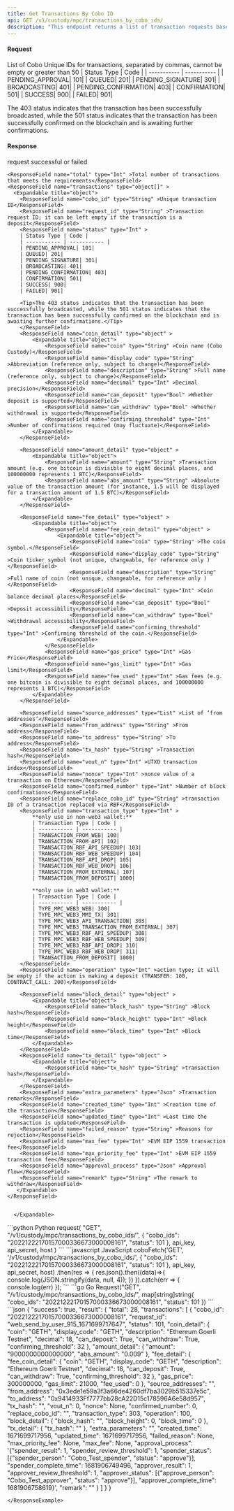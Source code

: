 ```yaml
---
title: Get Transactions By Cobo ID
api: GET /v1/custody/mpc/transactions_by_cobo_ids/ 
description: "This endpoint returns a list of transaction requests based on the provided cobo_ids and status. The cobo_ids parameter is a comma-separated list of cobo ids. The status parameter is an optional integer representing the status of the transaction request. The response is a JSON object containing an array of transaction request objects."
---
```

#### Request
<ParamField query="cobo_ids" type="String" required>List of Cobo Unique IDs for transactions, separated by commas, cannot be empty or greater than 50</ParamField>
<ParamField query="status" type="Int" >
| Status Type | Code |
| ----------- | ----------- |
| PENDING_APPROVAL| 101|
| QUEUED| 201|
| PENDING_SIGNATURE| 301|
| BROADCASTING| 401|
| PENDING_CONFIRMATION| 403|
| CONFIRMATION| 501|
| SUCCESS| 900|
| FAILED| 901|

<Tip>The 403 status indicates that the transaction has been successfully broadcasted, while the 501 status indicates that the transaction has been successfully confirmed on the blockchain and is awaiting further confirmations.</Tip>
</ParamField>

#### Response
<ResponseField name="success" type="bool">request successful or failed</ResponseField>
   <ResponseField name="result" type="object">
      <Expandable title="object">

    <ResponseField name="total" type="Int" >Total number of transactions that meets the requirements</ResponseField>
    <ResponseField name="transactions" type="object[]" >
      <Expandable title="object">
        <ResponseField name="cobo_id" type="String" >Unique transaction ID</ResponseField>
        <ResponseField name="request_id" type="String" >Transaction request ID; it can be left empty if the transaction is a deposit</ResponseField>
        <ResponseField name="status" type="Int" >
        | Status Type | Code |
        | ----------- | ----------- |
        | PENDING_APPROVAL| 101|
        | QUEUED| 201|
        | PENDING_SIGNATURE| 301|
        | BROADCASTING| 401|
        | PENDING_CONFIRMATION| 403|
        | CONFIRMATION| 501|
        | SUCCESS| 900|
        | FAILED| 901|

        <Tip>The 403 status indicates that the transaction has been successfully broadcasted, while the 501 status indicates that the transaction has been successfully confirmed on the blockchain and is awaiting further confirmations.</Tip>
        </ResponseField>
        <ResponseField name="coin_detail" type="object" >
            <Expandable title="object">
                <ResponseField name="coin" type="String" >Coin name (Cobo Custody)</ResponseField>
                <ResponseField name="display_code" type="String" >Abbreviation (reference only, subject to change)</ResponseField>
                <ResponseField name="description" type="String" >Full name (reference only, subject to change)</ResponseField>
                <ResponseField name="decimal" type="Int" >Decimal precision</ResponseField>
                <ResponseField name="can_deposit" type="Bool" >Whether deposit is supported</ResponseField>
                <ResponseField name="can_withdraw" type="Bool" >Whether withdrawal is supported</ResponseField>
                <ResponseField name="confirming_threshold" type="Int" >Number of confirmations required (may fluctuate)</ResponseField>
            </Expandable>
        </ResponseField>

        <ResponseField name="amount_detail" type="object" >
            <Expandable title="object">
                <ResponseField name="amount" type="String" >Transaction amount (e.g. one bitcoin is divisible to eight decimal places, and 100000000 represents 1 BTC)</ResponseField>
                <ResponseField name="abs_amount" type="String" >Absolute value of the transaction amount (for instance, 1.5 will be displayed for a transaction amount of 1.5 BTC)</ResponseField>
            </Expandable>
        </ResponseField>

        <ResponseField name="fee_detail" type="object" >
            <Expandable title="object">
                <ResponseField name="fee_coin_detail" type="object" >
                    <Expandable title="object">
                        <ResponseField name="coin" type="String" >The coin symbol.</ResponseField>
                        <ResponseField name="display_code" type="String" >Coin ticker symbol (not unique, changeable, for reference only )</ResponseField>
                        <ResponseField name="description" type="String" >Full name of coin (not unique, changeable, for reference only )</ResponseField>
                        <ResponseField name="decimal" type="Int" >Coin balance decimal places</ResponseField>
                        <ResponseField name="can_deposit" type="Bool" >Deposit accessibility</ResponseField>
                        <ResponseField name="can_withdraw" type="Bool" >Withdrawal accessibility</ResponseField>
                        <ResponseField name="confirming_threshold" type="Int" >Confirming threshold of the coin.</ResponseField>
                    </Expandable>
                </ResponseField>
                <ResponseField name="gas_price" type="Int" >Gas Price</ResponseField>
                <ResponseField name="gas_limit" type="Int" >Gas limit</ResponseField>
                <ResponseField name="fee_used" type="Int" >Gas fees (e.g. one bitcoin is divisible to eight decimal places, and 100000000 represents 1 BTC)</ResponseField>
            </Expandable>
        </ResponseField>

        <ResponseField name="source_addresses" type="List" >List of ‘from addresses’</ResponseField>
        <ResponseField name="from_address" type="String" >From address</ResponseField>
        <ResponseField name="to_address" type="String" >To address</ResponseField>
        <ResponseField name="tx_hash" type="String" >Transaction hash</ResponseField>
        <ResponseField name="vout_n" type="Int" >UTXO transaction index</ResponseField>
        <ResponseField name="nonce" type="Int" >nonce value of a transaction on Ethereum</ResponseField>
        <ResponseField name="confirmed_number" type="Int" >Number of block confirmations</ResponseField>
        <ResponseField name="replace_cobo_id" type="String" >transaction ID of a transaction replaced via RBF</ResponseField>
        <ResponseField name="transaction_type" type="Int" >
            **only use in non-web3 wallet:**
            | Transaction Type | Code |
            | ----------- | ----------- |
            | TRANSACTION_FROM_WEB| 100|
            | TRANSACTION_FROM_API| 102|
            | TRANSACTION_RBF_API_SPEEDUP| 103|
            | TRANSACTION_RBF_WEB_SPEEDUP| 104|
            | TRANSACTION_RBF_API_DROP| 105|
            | TRANSACTION_RBF_WEB_DROP| 106|
            | TRANSACTION_FROM_EXTERNAL| 107|
            | TRANSACTION_FROM_DEPOSIT| 1000|

            **only use in web3 wallet:**
            | Transaction Type | Code |
            | ----------- | ----------- |
            | TYPE_MPC_WEB3_WEB| 300|
            | TYPE_MPC_WEB3_MMI_TX| 301|
            | TYPE_MPC_WEB3_API_TRANSACTION| 303|
            | TYPE_MPC_WEB3_TRANSACTION_FROM_EXTERNAL| 307|
            | TYPE_MPC_WEB3_RBF_API_SPEEDUP| 308|
            | TYPE_MPC_WEB3_RBF_WEB_SPEEDUP| 309|
            | TYPE_MPC_WEB3_RBF_API_DROP| 310|
            | TYPE_MPC_WEB3_RBF_WEB_DROP| 311|
            | TRANSACTION_FROM_DEPOSIT| 1000|
        </ResponseField>
        <ResponseField name="operation" type="Int" >action type; it will be empty if the action is making a deposit (TRANSFER: 100, CONTRACT_CALL: 200)</ResponseField>

        <ResponseField name="block_detail" type="object" >
            <Expandable title="object">
                <ResponseField name="block_hash" type="String" >Block hash</ResponseField>
                <ResponseField name="block_height" type="Int" >Block height</ResponseField>
                <ResponseField name="block_time" type="Int" >Block time</ResponseField>
            </Expandable>
        </ResponseField>
        <ResponseField name="tx_detail" type="object" >
            <Expandable title="object">
                <ResponseField name="tx_hash" type="String" >transaction hash</ResponseField>
            </Expandable>
        </ResponseField>
        <ResponseField name="extra_parameters" type="Json" >Transaction remarks</ResponseField>
        <ResponseField name="created_time" type="Int" >Creation time of the transaction</ResponseField>
        <ResponseField name="updated_time" type="Int" >Last time the transaction is updated</ResponseField>
        <ResponseField name="failed_reason" type="String" >Reasons for rejection</ResponseField>
        <ResponseField name="max_fee" type="Int" >EVM EIP 1559 transaction fee</ResponseField>
        <ResponseField name="max_priority_fee" type="Int" >EVM EIP 1559 transaction fee</ResponseField>
        <ResponseField name="approval_process" type="Json" >Approval flow</ResponseField>
        <ResponseField name="remark" type="String" >The remark to withdraw</ResponseField>
       </Expandable>
    </ResponseField>


      </Expandable>
</ResponseField>


<RequestExample>
```python Python
request(
    "GET",
    "/v1/custody/mpc/transactions_by_cobo_ids/",
    {
        "cobo_ids": "20221222170157000336673000008161",
        "status": 101
    },
    api_key, api_secret, host
)
```
```javascript JavaScript
coboFetch('GET', '/v1/custody/mpc/transactions_by_cobo_ids/', {
    "cobo_ids": "20221222170157000336673000008161",
    "status": 101
}, api_key, api_secret, host)
    .then(res => {
        res.json().then((data)=>{
            console.log(JSON.stringify(data, null, 4));
        })
    }).catch(err => {
        console.log(err)
    });
```
```go Go
Request("GET", "/v1/custody/mpc/transactions_by_cobo_ids/", map[string]string{
    "cobo_ids": "20221222170157000336673000008161",
    "status": 101
})
```
</RequestExample>

<ResponseExample>
```json
{
  "success": true,
  "result": {
    "total": 28,
    "transactions": [
      {
        "cobo_id": "20221222170157000336673000008161",
        "request_id": "web_send_by_user_915_1671699717647",
        "status": 101,
        "coin_detail": {
          "coin": "GETH",
          "display_code": "GETH",
          "description": "Ethereum Goerli Testnet",
          "decimal": 18,
          "can_deposit": True,
          "can_withdraw": True,
          "confirming_threshold": 32
        },
        "amount_detail": {
          "amount": "9000000000000000",
          "abs_amount": "0.009"
        },
        "fee_detail": {
          "fee_coin_detail": {
            "coin": "GETH",
            "display_code": "GETH",
            "description": "Ethereum Goerli Testnet",
            "decimal": 18,
            "can_deposit": True,
            "can_withdraw": True,
            "confirming_threshold": 32
          },
          "gas_price": 300000000,
          "gas_limit": 21000,
          "fee_used": 0
        },
        "source_addresses": "",
        "from_address": "0x3ede1e59a3f3a66de4260df7ba3029b515337e5c",
        "to_address": "0x9414933Ff7777bb28cA22D15c178596A6e58d957",
        "tx_hash": "",
        "vout_n": 0,
        "nonce": None,
        "confirmed_number": 0,
        "replace_cobo_id": "",
        "transaction_type": 303,
        "operation": 100,
        "block_detail": {
          "block_hash": "",
          "block_height": 0,
          "block_time": 0
        },
        "tx_detail": {
          "tx_hash": ""
        },
        "extra_parameters": "",
        "created_time": 1671699717956,
        "updated_time": 1671699717956,
        "failed_reason": None,
        "max_priority_fee": None,
        "max_fee": None,
        "approval_process": '{"spender_result": 1, "spender_review_threshold": 1, "spender_status": [{"spender_person": "Cobo_Test_spender", "status": "approve"}], "spender_complete_time": 1681906749496, "approver_result": 1, "approver_review_threshold": 1, "approver_status": [{"approve_person": "Cobo_Test_approver", "status": "approve"}], "approver_complete_time": 1681906758619}',
        "remark": ""
      }
    ]
  }
}

```
</ResponseExample>
